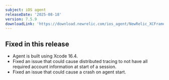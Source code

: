 ```yaml
---
subject: iOS agent
releaseDate: '2025-08-18'
version: 7.5.9
downloadLink: 'https://download.newrelic.com/ios_agent/NewRelic_XCFramework_Agent_7.5.9.zip'
---
```


## Fixed in this release

* Agent is built using Xcode 16.4.
* Fixed an issue that could cause distributed tracing to not have all required account information at start of a session.
* Fixed an issue that could cause a crash on agent start.
